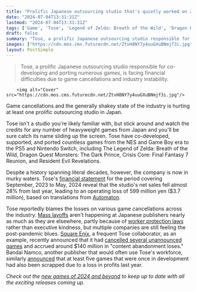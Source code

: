 ```yaml
---
title: "Prolific Japanese outsourcing studio that's quietly worked on Zelda, Final Fantasy, and Resident Evil for over 44 years is in trouble due to game cancellations"
date: "2024-07-04T13:31:31Z"
lastmod: "2024-07-04T13:31:31Z"
tags: ['Game', 'Tose', 'Legend of Zelda: Breath of the Wild', 'Dragon Quest Monsters: The Dark Prince', 'Crisis Core: Final Fantasy 7 Reunion', 'Resident Evil Revelations', 'Square Enix']
draft: false
summary: "Tose, a prolific Japanese outsourcing studio responsible for co-developing and porting numerous games, is facing financial difficulties due to game cancellations and industry instability."
images: ["https://cdn.mos.cms.futurecdn.net/ZtvH8NY7y4uuGXuBNmjf3i.jpg"]
layout: PostSimple
---
```

> Tose, a prolific Japanese outsourcing studio responsible for co-developing and porting numerous games, is facing financial difficulties due to game cancellations and industry instability.


        <img alt="Cover" src="https://cdn.mos.cms.futurecdn.net/ZtvH8NY7y4uuGXuBNmjf3i.jpg"/>
        
Game cancellations and the generally shakey state of the industry is hurting at least one prolific outsourcing studio in Japan.

Tose isn't a studio you're likely familiar with, but stick around and watch the credits for any number of heavyweight games from Japan and you'll be sure catch its name sliding up the screen. Tose have co-developed, supported, and ported countless games from the NES and Game Boy era to the PS5 and Nintendo Switch, including The Legend of Zelda: Breath of the Wild, Dragon Quest Monsters: The Dark Prince, Crisis Core: Final Fantasy 7 Reunion, and Resident Evil Revelations.

Despite a history spanning literal decades, however, the company is now in murky waters. Tose's [financial statement](https://contents.xj-storage.jp/xcontents/AS05083/c830a745/ccb6/4b9f/a4e9/7bc210b641b9/140120240701542375.pdf) for the period covering September, 2023 to May, 2024 reveal that the studio's net sales fell almost 28% from last year, leading to an operating loss of 599 million yen ($3.7 million), based on translations from [Automaton](https://automaton-media.com/en/news/tose-one-of-japans-biggest-outsourcing-game-companies-reports-losses-due-to-games-being-cancelled/).

Tose reportedly blames the losses on various game cancellations across the industry. [Mass layoffs](https://www.gamesradar.com/as-catastrophic-layoffs-rattle-the-games-industry-fps-legend-john-romero-says-ive-never-seen-anything-like-were-seeing-now/) aren't happening at Japanese publishers nearly as much as they are elsewhere, partly because of [worker protection laws](https://www.gamesindustry.biz/why-are-japanese-developers-not-undergoing-mass-layoffs) rather than executive kindness, but multiple companies are still feeling the post-pandemic blues. [Square Enix](https://www.gamesradar.com/tag/square_enix/), a frequent Tose collaborator, as an example, recently announced that it had [cancelled several unannounced games](https://www.gamesradar.com/games/square-enix-canceled-dollar140-million-worth-of-games-earlier-this-year-as-it-looks-to-be-more-selective/#:~:text=View-,Square%20Enix%20canceled%20%24140%20million%2Dworth%20of%20games%20earlier%20this,looks%20to%20be%20%22more%20selective%22&text=Square%20Enix%20looks%20to%20have,development%20costs%20on%20said%20games.) and accrued around $140 million in "content abandonment loses." Bandai Namco, another publisher that would often use Tose's workforce, similarly [announced](https://www.videogameschronicle.com/news/bandai-namco-reveals-it-recently-cancelled-five-games-saying-it-plans-stricter-quality-control/) that at least five games that were once in development had also been scrapped due to a loss in profits last year.

*Check out the *[<em>new games of 2024 and beyond</em>](https://www.gamesradar.com/video-game-release-dates/)* to keep up to date with all the exciting releases coming up.*
        